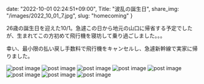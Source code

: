 date: "2022-10-01 02:24:51+09:00",
Title: "波乱の誕生日",
share_img: "/images/2022_10_01_7.jpg",
slug: "homecoming"
}

26歳の誕生日を迎えた10/1。急遽この日から地元の山口に帰省する予定でしたが、生まれてこの方初めて飛行機を寝坊して乗り過ごしました。。。

幸い、最小限の払い戻し手数料で飛行機をキャンセルし、急遽新幹線で実家に帰りました。

<img src="/images/2022_10_01_1.jpg" alt="post image" />
<img src="/images/2022_10_01_2.jpg" alt="post image" />
<img src="/images/2022_10_01_3.jpg" alt="post image" />
<img src="/images/2022_10_01_4.jpg" alt="post image" />
<img src="/images/2022_10_01_5.jpg" alt="post image" />
<img src="/images/2022_10_01_6.jpg" alt="post image" />
<img src="/images/2022_10_01_7.jpg" alt="post image" />
<img src="/images/2022_10_01_8.jpg" alt="post image" />